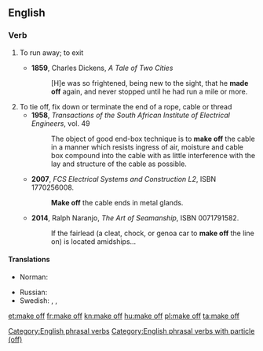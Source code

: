 ==English==

===Verb===
{{head|en|verb|head=[[make]] [[off]]}}

# {{context|intransitive|lang=en}} To run away; to exit
#* '''1859''', Charles Dickens, ''A Tale of Two Cities''
#*: [H]e was so frightened, being new to the sight, that he '''made off''' again, and never stopped until he had run a mile or more.
# To tie off, fix down or terminate the end of a rope, cable or thread
#* '''1958''', ''Transactions of the South African Institute of Electrical Engineers'', vol. 49
#*: The object of good end-box technique is to '''make off''' the cable in a manner which resists ingress of air, moisture and cable box compound into the cable with as little interference with the lay and structure of the cable as possible.
#* '''2007''', ''FCS Electrical Systems and Construction L2'', ISBN 1770256008.
#*: '''Make off''' the cable ends in metal glands.
#* '''2014''', Ralph Naranjo, ''The Art of Seamanship'', ISBN 0071791582.
#*: If the fairlead (a cleat, chock, or genoa car to '''make off''' the line on) is located amidships...

====Translations====
{{trans-top|to run away; to exit}}
* Norman: {{t|nrf|avitrer}}
{{trans-mid}}
* Russian: {{t+|ru|убега́ть}}
* Swedish: {{t|sv|ge sig i väg}}, {{t+|sv|smita}}, {{t+|sv|sjappa}} {{qualifier|slang}}
{{trans-bottom}}

[[Category:English phrasal verbs]]
[[Category:English phrasal verbs with particle (off)]]

[[et:make off]]
[[fr:make off]]
[[kn:make off]]
[[hu:make off]]
[[pl:make off]]
[[ta:make off]]